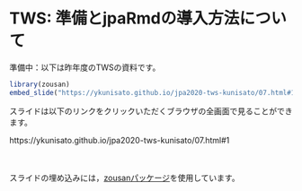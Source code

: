# TWS: 準備とjpaRmdの導入方法について


準備中：以下は昨年度のTWSの資料です。

```r
library(zousan)
embed_slide("https://ykunisato.github.io/jpa2020-tws-kunisato/07.html#1")
```


スライドは以下のリンクをクリックいただくブラウザの全画面で見ることができます。

https://ykunisato.github.io/jpa2020-tws-kunisato/07.html#1

<br>
<br>
スライドの埋め込みには，[zousanパッケージ](https://kazutan.github.io/blog/2017/03/embed-slide-into-rmd/)を使用しています。